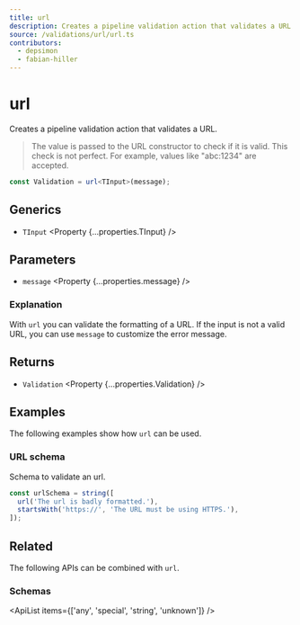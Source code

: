 ```yaml
---
title: url
description: Creates a pipeline validation action that validates a URL.
source: /validations/url/url.ts
contributors:
  - depsimon
  - fabian-hiller
---
```



# url

Creates a pipeline validation action that validates a URL.

>  The value is passed to the URL constructor to check if it is valid. This check is not perfect. For example, values like "abc:1234" are accepted.

```ts
const Validation = url<TInput>(message);
```

## Generics

- `TInput` <Property {...properties.TInput} />

## Parameters

- `message` <Property {...properties.message} />

### Explanation

With `url` you can validate the formatting of a URL. If the input is not a valid URL, you can use `message` to customize the error message.

## Returns

- `Validation` <Property {...properties.Validation} />

## Examples

The following examples show how `url` can be used.

### URL schema

Schema to validate an url.

```ts
const urlSchema = string([
  url('The url is badly formatted.'),
  startsWith('https://', 'The URL must be using HTTPS.'),
]);
```

## Related

The following APIs can be combined with `url`.

### Schemas

<ApiList items={['any', 'special', 'string', 'unknown']} />
